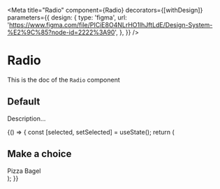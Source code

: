 <!--- Radio.stories.mdx --->


<Meta
  title="Radio"
  component={Radio}
  decorators={[withDesign]}
  parameters={{
    design: {
      type: 'figma',
      url: 'https://www.figma.com/file/PICiE8O4NLrHO1lhJftLdE/Design-System-%E2%9C%85?node-id=2222%3A90',
    },
  }}
/>

# Radio

This is the doc of the `Radio` component

## Default

Description...

<Canvas>
  <Story name="default">
    {() => {
      const [selected, setSelected] = useState();
      return (
        <div>
          <h2 id="trophy-champions">Make a choice</h2>
          <RadioGroup labelledBy="trophy-champions" onValueChange={setSelected} value={selected} name="meal">
            <Radio value="pizza">Pizza</Radio>
            <Radio value="bagel">Bagel</Radio>
          </RadioGroup>
        </div>
      );
    }}
  </Story>
</Canvas>
